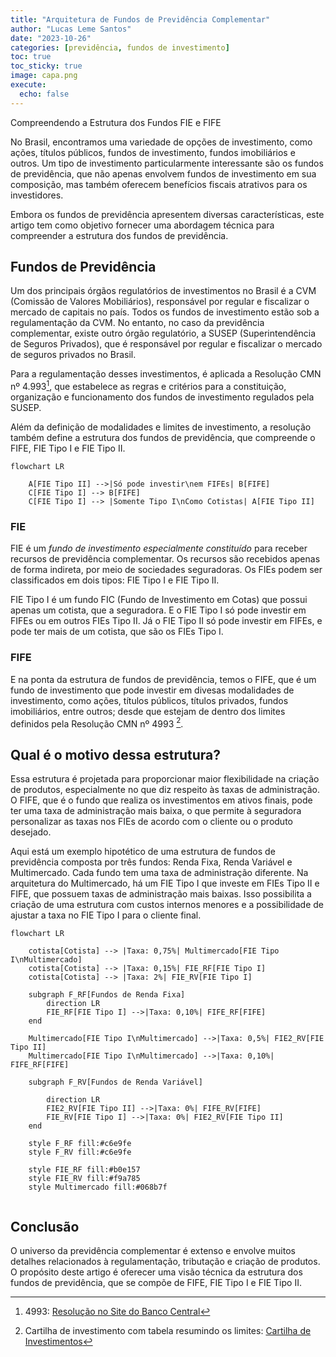 ```yaml
---
title: "Arquitetura de Fundos de Previdência Complementar"
author: "Lucas Leme Santos"
date: "2023-10-26"
categories: [previdência, fundos de investimento]
toc: true
toc_sticky: true
image: capa.png
execute:
  echo: false
---
```


Compreendendo a Estrutura dos Fundos FIE e FIFE

No Brasil, encontramos uma variedade de opções de investimento, como ações, títulos públicos, fundos de investimento, fundos imobiliários e outros. Um tipo de investimento particularmente interessante são os fundos de previdência, que não apenas envolvem fundos de investimento em sua composição, mas também oferecem benefícios fiscais atrativos para os investidores.

Embora os fundos de previdência apresentem diversas características, este artigo tem como objetivo fornecer uma abordagem técnica para compreender a estrutura dos fundos de previdência.

## Fundos de Previdência


Um dos principais órgãos regulatórios de investimentos no Brasil é a CVM (Comissão de Valores Mobiliários), responsável por regular e fiscalizar o mercado de capitais no país. Todos os fundos de investimento estão sob a regulamentação da CVM. No entanto, no caso da previdência complementar, existe outro órgão regulatório, a SUSEP (Superintendência de Seguros Privados), que é responsável por regular e fiscalizar o mercado de seguros privados no Brasil.

Para a regulamentação desses investimentos, é aplicada a Resolução CMN nº 4.993[^1], que estabelece as regras e critérios para a constituição, organização e funcionamento dos fundos de investimento regulados pela SUSEP.

Além da definição de modalidades e limites de investimento, a resolução também define a estrutura dos fundos de previdência, que compreende o FIFE, FIE Tipo I e FIE Tipo II.

```mermaid
flowchart LR

    A[FIE Tipo II] -->|Só pode investir\nem FIFEs| B[FIFE] 
    C[FIE Tipo I] --> B[FIFE]
    C[FIE Tipo I] --> |Somente Tipo I\nComo Cotistas| A[FIE Tipo II]

```

### FIE

FIE é um *fundo de investimento especialmente constituído* para receber recursos de previdência complementar. Os recursos são recebidos apenas de forma indireta, por meio de sociedades seguradoras. Os FIEs podem ser classificados em dois tipos: FIE Tipo I e FIE Tipo II.

FIE Tipo I é um fundo FIC (Fundo de Investimento em Cotas) que possui apenas um cotista, que a seguradora. E o FIE Tipo I só pode investir em FIFEs ou em outros FIEs Tipo II.
Já o FIE Tipo II só pode investir em FIFEs, e pode ter mais de um cotista, que são os FIEs Tipo I.

### FIFE

E na ponta da estrutura de fundos de previdência, temos o FIFE, que é um fundo de investimento que pode investir em divesas modalidades de investimento, como ações, títulos públicos, títulos privados, fundos imobiliários, entre outros; desde que estejam de dentro dos limites definidos pela Resolução CMN nº 4993 [^2].

## Qual é o motivo dessa estrutura?

Essa estrutura é projetada para proporcionar maior flexibilidade na criação de produtos, especialmente no que diz respeito às taxas de administração. O FIFE, que é o fundo que realiza os investimentos em ativos finais, pode ter uma taxa de administração mais baixa, o que permite à seguradora personalizar as taxas nos FIEs de acordo com o cliente ou o produto desejado.

Aqui está um exemplo hipotético de uma estrutura de fundos de previdência composta por três fundos: Renda Fixa, Renda Variável e Multimercado. Cada fundo tem uma taxa de administração diferente. Na arquitetura do Multimercado, há um FIE Tipo I que investe em FIEs Tipo II e FIFE, que possuem taxas de administração mais baixas. Isso possibilita a criação de uma estrutura com custos internos menores e a possibilidade de ajustar a taxa no FIE Tipo I para o cliente final.

```mermaid
flowchart LR

    cotista[Cotista] --> |Taxa: 0,75%| Multimercado[FIE Tipo I\nMultimercado]
    cotista[Cotista] --> |Taxa: 0,15%| FIE_RF[FIE Tipo I]
    cotista[Cotista] --> |Taxa: 2%| FIE_RV[FIE Tipo I]

    subgraph F_RF[Fundos de Renda Fixa]
        direction LR
        FIE_RF[FIE Tipo I] -->|Taxa: 0,10%| FIFE_RF[FIFE]
    end

    Multimercado[FIE Tipo I\nMultimercado] -->|Taxa: 0,5%| FIE2_RV[FIE Tipo II]
    Multimercado[FIE Tipo I\nMultimercado] -->|Taxa: 0,10%| FIFE_RF[FIFE]

    subgraph F_RV[Fundos de Renda Variável]
        
        direction LR
        FIE2_RV[FIE Tipo II] -->|Taxa: 0%| FIFE_RV[FIFE] 
        FIE_RV[FIE Tipo I] -->|Taxa: 0%| FIE2_RV[FIE Tipo II]
    end

    style F_RF fill:#c6e9fe
    style F_RV fill:#c6e9fe

    style FIE_RF fill:#b0e157
    style FIE_RV fill:#f9a785
    style Multimercado fill:#068b7f


```

## Conclusão

O universo da previdência complementar é extenso e envolve muitos detalhes relacionados à regulamentação, tributação e criação de produtos. O propósito deste artigo é oferecer uma visão técnica da estrutura dos fundos de previdência, que se compõe de FIFE, FIE Tipo I e FIE Tipo II.

[^1]: 4993: [Resolução no  Site do Banco Central](https://www.bcb.gov.br/estabilidadefinanceira/exibenormativo?tipo=Resolu%C3%A7%C3%A3o%20CMN&numero=4993)

[^2]: Cartilha de investimento com tabela resumindo os limites: [Cartilha de Investimentos](http://www.susep.gov.br/setores-susep/cgsoa/comat/Cartilha%20de%20Investimentos_v11_Fevereiro-2020.pdf)
